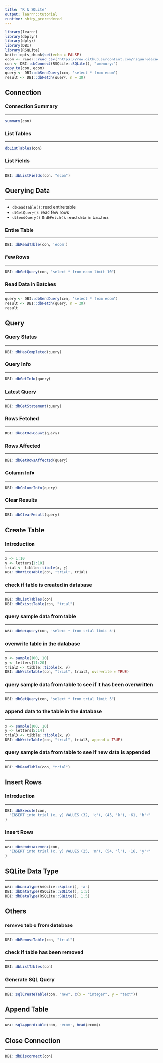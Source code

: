 ```yaml
---
title: "R & SQLite"
output: learnr::tutorial
runtime: shiny_prerendered
---
```


```r
library(learnr)
library(dbplyr)
library(dplyr)
library(DBI)
library(RSQLite)
knitr::opts_chunk$set(echo = FALSE)
ecom <- readr::read_csv('https://raw.githubusercontent.com/rsquaredacademy/datasets/master/web.csv')
con <- DBI::dbConnect(RSQLite::SQLite(), ":memory:")
copy_to(con, ecom)
query <- DBI::dbSendQuery(con, 'select * from ecom')
result <- DBI::dbFetch(query, n = 30)
```

## Connection

### Connection Summary

<hr>

```r
summary(con)
```

### List Tables

<hr>

```r
dbListTables(con)
```

### List Fields

<hr>

```r
DBI::dbListFields(con, "ecom")
```

## Querying Data

<hr>

- `dbReadTable()`: read entire table
- `dbGetQuery()`: read few rows
- `dbSendQuery()` & `dbFetch()`: read data in batches

### Entire Table

<hr>

```r
DBI::dbReadTable(con, 'ecom')
```

### Few Rows

<hr>

```r
DBI::dbGetQuery(con, "select * from ecom limit 10")
```

### Read Data in Batches

<hr>

```r
query <- DBI::dbSendQuery(con, 'select * from ecom')
result <- DBI::dbFetch(query, n = 30)
result
```

## Query

### Query Status

<hr>

```r
DBI::dbHasCompleted(query)
```

### Query Info

<hr>

```r
DBI::dbGetInfo(query)
```

### Latest Query

<hr>

```r
DBI::dbGetStatement(query)
```

### Rows Fetched

<hr>

```r
DBI::dbGetRowCount(query)
```

### Rows Affected

<hr>

```r
DBI::dbGetRowsAffected(query)
```

### Column Info

<hr>

```r
DBI::dbColumnInfo(query)
```

### Clear Results

<hr>

```r
DBI::dbClearResult(query)
```

## Create Table

### Introduction

<hr>

```r
x <- 1:10
y <- letters[1:10]
trial <- tibble::tibble(x, y)
DBI::dbWriteTable(con, "trial", trial)
```

### check if table is created in database

<hr>

```r
DBI::dbListTables(con)
DBI::dbExistsTable(con, "trial")
```

### query sample data from table

<hr>

```r
DBI::dbGetQuery(con, "select * from trial limit 5")
```

### overwrite table in the database

<hr>

```r
x <- sample(100, 10)
y <- letters[11:20]
trial2 <- tibble::tibble(x, y)
DBI::dbWriteTable(con, "trial", trial2, overwrite = TRUE)
```

### query sample data from table to see if it has been overwritten

<hr>

```r
DBI::dbGetQuery(con, "select * from trial limit 5")
```

### append data to the table in the database

<hr>

```r
x <- sample(100, 10)
y <- letters[5:14]
trial3 <- tibble::tibble(x, y)
DBI::dbWriteTable(con, "trial", trial3, append = TRUE)
```

### query sample data from table to see if new data is appended

<hr>

```r
DBI::dbReadTable(con, "trial")
```

## Insert Rows

### Introduction

<hr>

```r
DBI::dbExecute(con,
  "INSERT into trial (x, y) VALUES (32, 'c'), (45, 'k'), (61, 'h')"
)
```

### Insert Rows

<hr>

```r
DBI::dbSendStatement(con,
  "INSERT into trial (x, y) VALUES (25, 'm'), (54, 'l'), (16, 'y')"
)
```


## SQLite Data Type

<hr>

```r
DBI::dbDataType(RSQLite::SQLite(), "a")
DBI::dbDataType(RSQLite::SQLite(), 1:5)
DBI::dbDataType(RSQLite::SQLite(), 1.5)
```

## Others

### remove table from database

<hr>

```r
DBI::dbRemoveTable(con, "trial")
```

### check if table has been removed 

<hr> 

```r
DBI::dbListTables(con)
```

### Generate SQL Query

<hr>

```r
DBI::sqlCreateTable(con, "new", c(x = "integer", y = "text"))
```

## Append Table

<hr>

```r
DBI::sqlAppendTable(con, "ecom", head(ecom))
```

## Close Connection

<hr>

```r
DBI::dbDisconnect(con)
```
